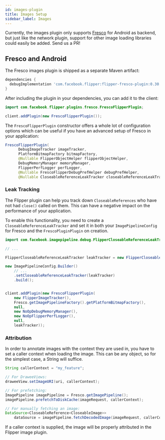 ```yaml
---
id: images-plugin
title: Images Setup
sidebar_label: Images
---
```


Currently, the images plugin only supports [Fresco](https://frescolib.org/) for Android as backend, but just like the network plugin, support for other image loading libraries
could easily be added. Send us a PR!

## Fresco and Android

The Fresco images plugin is shipped as a separate Maven artifact:

```groovy
dependencies {
  debugImplementation 'com.facebook.flipper:flipper-fresco-plugin:0.30.1'
}
```

After including the plugin in your dependencies, you can add it to the
client:

```java
import com.facebook.flipper.plugins.fresco.FrescoFlipperPlugin;

client.addPlugin(new FrescoFlipperPlugin());
```

The `FrescoFlipperPlugin` constructor offers a whole lot of configuration options which
can be useful if you have an advanced setup of Fresco in your application:


```java
FrescoFlipperPlugin(
      DebugImageTracker imageTracker,
      PlatformBitmapFactory bitmapFactory,
      @Nullable FlipperObjectHelper flipperObjectHelper,
      DebugMemoryManager memoryManager,
      FlipperPerfLogger perfLogger,
      @Nullable FrescoFlipperDebugPrefHelper debugPrefHelper,
      @Nullable CloseableReferenceLeakTracker closeableReferenceLeakTracker) { ... }
```

### Leak Tracking

The Flipper plugin can help you track down `CloseableReferences` who have not had
`close()` called on them. This can have a negative impact on the performance of
your application.

To enable this functionality, you need to create a `CloseableReferenceLeakTracker`
and set it in both your `ImagePipelineConfig` for Fresco and the `FrescoPluginPlugin`
on creation.

```java
import com.facebook.imagepipeline.debug.FlipperCloseableReferenceLeakTracker;

// ...

FlipperCloseableReferenceLeakTracker leakTracker = new FlipperCloseableReferenceLeakTracker();

new ImagePipelineConfig.Builder()
    // ...
    .setCloseableReferenceLeakTracker(leakTracker)
    .build();


client.addPlugin(new FrescoFlipperPlugin(
    new FlipperImageTracker(),
    Fresco.getImagePipelineFactory().getPlatformBitmapFactory(),
    null,
    new NoOpDebugMemoryManager(),
    new NoOpFlipperPerfLogger(),
    null,
    leakTracker));
```

### Attribution

In order to annotate images with the context they are used in, you have to set a
caller context when loading the image. This can be any object, so for the simplest
case, a String will suffice.

```java
String callerContext = "my_feature";

// For DraweeViews:
draweeView.setImageURI(uri, callerContext);

// For prefetching:
ImagePipeline imagePipeline = Fresco.getImagePipeline();
imagePipeline.prefetchToDiskCache(imageRequest, callerContext);

// For manually fetching an image:
DataSource<CloseableReference<CloseableImage>>
    dataSource = imagePipeline.fetchDecodedImage(imageRequest, callerContext);
```

If a caller context is supplied, the image will be properly attributed in the
Flipper image plugin.
